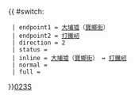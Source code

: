 {{ #switch: {{{format|}}}
  | endpoint1 = [[大埔墟]]（[[寶鄉街]]）
  | endpoint2 = [[打鐵屻]]
  | direction = 2
  | status = 
  | inline = [[大埔墟]]（[[寶鄉街]]） ↔ [[打鐵屻]]
  | normal =
  | full =
}}<noinclude>[[category:新界專線小巴路線模板|023S]]</noinclude>